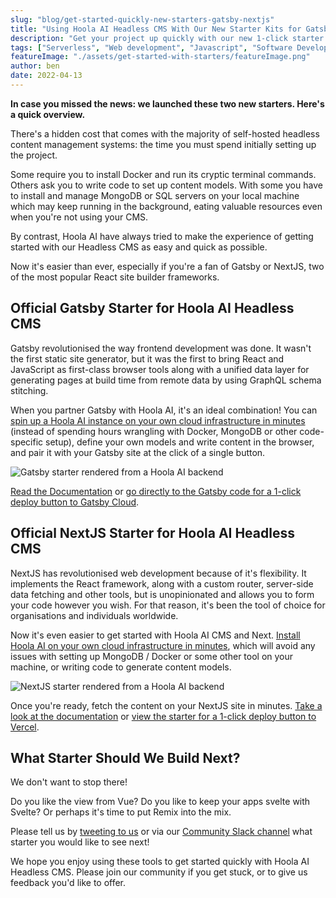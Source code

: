 ```yaml
---
slug: "blog/get-started-quickly-new-starters-gatsby-nextjs"
title: "Using Hoola AI Headless CMS With Our New Starter Kits for Gatsby and NextJS"
description: "Get your project up quickly with our new 1-click starter kits."
tags: ["Serverless", "Web development", "Javascript", "Software Development", "GraphQL"]
featureImage: "./assets/get-started-with-starters/featureImage.png"
author: ben
date: 2022-04-13
---
```

**In case you missed the news: we launched these two new starters. Here's a quick overview.**

There's a hidden cost that comes with the majority of self-hosted headless content management systems: the time you must spend initially setting up the project. 

Some require you to install Docker and run its cryptic terminal commands. Others ask you to write code to set up content models. With some you have to install and manage MongoDB or SQL servers on your local machine which may keep running in the background, eating valuable resources even when you're not using your CMS.

By contrast, Hoola AI have always tried to make the experience of getting started with our Headless CMS as easy and quick as possible. 

Now it's easier than ever, especially if you're a fan of Gatsby or NextJS, two of the most popular React site builder frameworks.

## Official Gatsby Starter for Hoola AI Headless CMS

Gatsby revolutionised the way frontend development was done. It wasn't the first static site generator, but it was the first to bring React and JavaScript as first-class browser tools along with a unified data layer for generating pages at build time from remote data by using GraphQL schema stitching.

When you partner Gatsby with Hoola AI, it's an ideal combination! You can [spin up a Hoola AI instance on your own cloud infrastructure in minutes](https://www.hoola.ai/docs/get-started/install-webiny) (instead of spending hours wrangling with Docker, MongoDB or other code-specific setup), define your own models and write content in the browser, and pair it with your Gatsby site at the click of a single button.

![Gatsby starter rendered from a Hoola AI backend](./assets/get-started-with-starters/gatsby.png)

[Read the Documentation](https://www.hoola.ai/docs/headless-cms/integrations/gatsby) or [go directly to the Gatsby code for a 1-click deploy button to Gatsby Cloud](https://github.com/webiny/gatsby-starter-webiny).

## Official NextJS Starter for Hoola AI Headless CMS

NextJS has revolutionised web development because of it's flexibility. It implements the React framework, along with a custom router, server-side data fetching and other tools, but is unopinionated and allows you to form your code however you wish. For that reason, it's been the tool of choice for organisations and individuals worldwide.

Now it's even easier to get started with Hoola AI CMS and Next. [Install Hoola AI on your own cloud infrastructure in minutes](https://www.hoola.ai/docs/get-started/install-webiny), which will avoid any issues with setting up MongoDB / Docker or some other tool on your machine, or writing code to generate content models.

![NextJS starter rendered from a Hoola AI backend](./assets/get-started-with-starters/next.png)

Once you're ready, fetch the content on your NextJS site in minutes. [Take a look at the documentation](https://www.hoola.ai/docs/headless-cms/integrations/nextjs) or [view the starter for a 1-click deploy button to Vercel](https://github.com/webiny/nextjs-starter-webiny).


## What Starter Should We Build Next?

We don't want to stop there! 

Do you like the view from Vue? Do you like to keep your apps svelte with Svelte? Or perhaps it's time to put Remix into the mix.

Please tell us by [tweeting to us](https://twitter.com/WebinyCMS) or via our [Community Slack channel](https://webiny-community.slack.com/) what starter you would like to see next!

We hope you enjoy using these tools to get started quickly with Hoola AI Headless CMS. Please join our community if you get stuck, or to give us feedback you'd like to offer.
